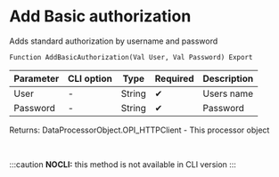 ﻿---
sidebar_position: 1
description: Add Basic authorization  and other functions to work with HTTP-client in the Open Integration Package, a free open-source integration library for 1C:Enterprise 8, OneScript and CLI
keywords: [1C, 1С, 1С:Enterprise, 1С:Enterprise 8.3, API, Integration, Services, Exchange, OneScript, CLI, HTTP-client]
---


# Add Basic authorization 
 Adds standard authorization by username and password



`Function AddBasicAuthorization(Val User, Val Password) Export`

  | Parameter | CLI option | Type | Required | Description |
  |-|-|-|-|-|
  | User | - | String | &#x2714; | Users name |
  | Password | - | String | &#x2714; | Password |

  
  Returns:  DataProcessorObject.OPI_HTTPClient - This processor object

<br/>


:::caution
**NOCLI:** this method is not available in CLI version
:::
<br/>



```bsl title="1C:Enterprise/OneScript code example"

```
 




